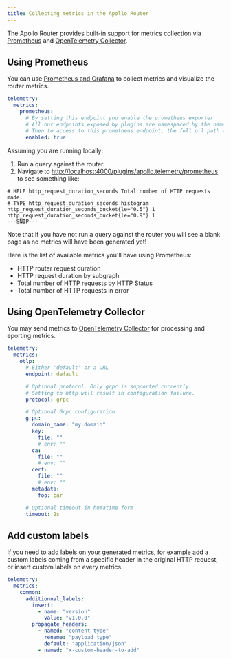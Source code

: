```yaml
---
title: Collecting metrics in the Apollo Router
---
```


The Apollo Router provides built-in support for metrics collection via [Prometheus](#using-prometheus) and [OpenTelemetry Collector](#using-opentelemetry-collector).

## Using Prometheus

You can use [Prometheus and Grafana](https://prometheus.io/docs/visualization/grafana/) to collect metrics and visualize the router metrics.

```yaml title="router.yaml"
telemetry:
  metrics:
    prometheus:
      # By setting this endpoint you enable the prometheus exporter
      # All our endpoints exposed by plugins are namespaced by the name of the plugin
      # Then to access to this prometheus endpoint, the full url path will be `/plugins/apollo.telemetry/prometheus`
      enabled: true
```

Assuming you are running locally:

1. Run a query against the router.
2. Navigate to [http://localhost:4000/plugins/apollo.telemetry/prometheus](http://localhost:4000/plugins/apollo.telemetry/prometheus) to see something like:

```
# HELP http_request_duration_seconds Total number of HTTP requests made.
# TYPE http_request_duration_seconds histogram
http_request_duration_seconds_bucket{le="0.5"} 1
http_request_duration_seconds_bucket{le="0.9"} 1
---SNIP---
```

Note that if you have not run a query against the router you will see a blank page as no metrics will have been generated yet!

Here is the list of available metrics you'll have using Prometheus:

- HTTP router request duration
- HTTP request duration by subgraph
- Total number of HTTP requests by HTTP Status
- Total number of HTTP requests in error

## Using OpenTelemetry Collector

You may send metrics to [OpenTelemetry Collector](https://opentelemetry.io/docs/collector/) for processing and eporting metrics.

```yaml title="router.yaml"
telemetry:
  metrics:
    otlp:
      # Either 'default' or a URL
      endpoint: default

      # Optional protocol. Only grpc is supported currently.
      # Setting to http will result in configuration failure.
      protocol: grpc

      # Optional Grpc configuration
      grpc:
        domain_name: "my.domain"
        key:
          file: ""
          # env: ""
        ca:
          file: ""
          # env: ""
        cert:
          file: ""
          # env: ""
        metadata:
          foo: bar

      # Optional timeout in humatime form
      timeout: 2s
```

## Add custom labels

If you need to add labels on your generated metrics, for example add a custom labels coming from a specific header in the original HTTP request, or insert custom labels on every metrics.

```yaml title="router.yaml"
telemetry:
  metrics:
    common:
      additionnal_labels:
        insert:
          - name: "version"
            value: "v1.0.0"
        propagate_headers:
          - named: "content-type"
            rename: "payload_type"
            default: "application/json"
          - named: "x-custom-header-to-add"
```
